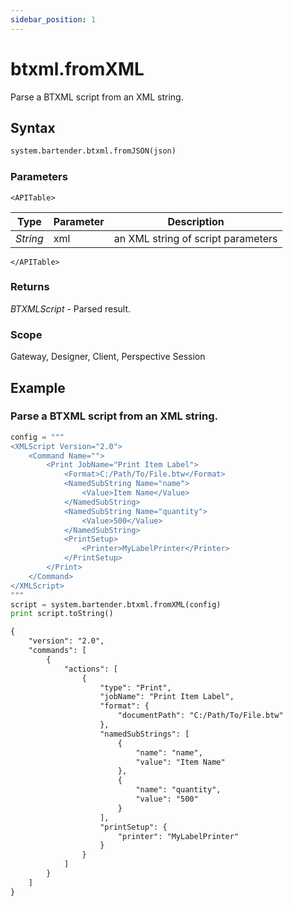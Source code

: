 ```yaml
---
sidebar_position: 1
---
```



# btxml.fromXML

Parse a BTXML script from an XML string.

## Syntax

```python
system.bartender.btxml.fromJSON(json)
```

### Parameters

```mdx-code-block
<APITable>
```

| Type | Parameter | Description |
| --- | --- | --- |
| _String_ | xml | an XML string of script parameters
```mdx-code-block
</APITable>
```

### Returns
_BTXMLScript_ - Parsed result.

### Scope
Gateway, Designer, Client, Perspective Session


## Example

### Parse a BTXML script from an XML string.
```python
config = """
<XMLScript Version="2.0">
    <Command Name="">
        <Print JobName="Print Item Label">
            <Format>C:/Path/To/File.btw</Format>
            <NamedSubString Name="name">
                <Value>Item Name</Value>
            </NamedSubString>
            <NamedSubString Name="quantity">
                <Value>500</Value>
            </NamedSubString>
            <PrintSetup>
                <Printer>MyLabelPrinter</Printer>
            </PrintSetup>
        </Print>
    </Command>
</XMLScript>
"""
script = system.bartender.btxml.fromXML(config)
print script.toString()

```

```xml title="Result"
{
    "version": "2.0",
    "commands": [
        {
            "actions": [
                {
                    "type": "Print",
                    "jobName": "Print Item Label",
                    "format": {
                        "documentPath": "C:/Path/To/File.btw"
                    },
                    "namedSubStrings": [
                        {
                            "name": "name",
                            "value": "Item Name"
                        },
                        {
                            "name": "quantity",
                            "value": "500"
                        }
                    ],
                    "printSetup": {
                        "printer": "MyLabelPrinter"
                    }
                }
            ]
        }
    ]
}

```